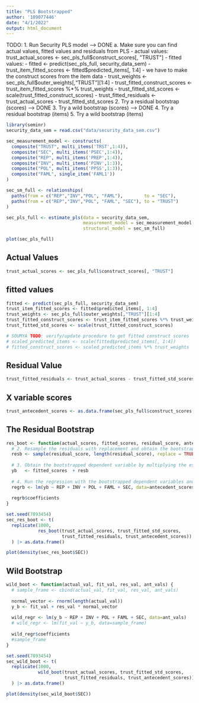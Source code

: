 ```yaml
---
title: "PLS Bootstrapped"
author: '109077446'
date: "4/1/2022"
output: html_document
---
```


TODO:
1. Run Security PLS model --> DONE
  a. Make sure you can find actual values, fitted values and residuals from PLS
    - actual values: trust_actual_scores <- sec_pls_full$construct_scores[, "TRUST"]
    - fitted values:
      - fitted <- predict(sec_pls_full, security_data_sem)
      - trust_item_fitted_scores <- fitted$predicted_items[, 1:4]
      - we have to make the construct scores from the item data
      - trust_weights <- sec_pls_full$outer_weights[,"TRUST"][1:4]
      - trust_fitted_construct_scores <- trust_item_fitted_scores %*% trust_weights
      - trust_fitted_std_scores <- scale(trust_fitted_construct_scores)
    - trust_fitted_residuals <- trust_actual_scores - trust_fitted_std_scores
2. Try a residual bootstrap (scores) --> DONE
3. Try a wild bootstrap (scores) --> DONE
4. Try a residual bootstrap (items)
5. Try a wild bootstrap (items)

```r
library(seminr)
security_data_sem = read.csv("data/security_data_sem.csv")

sec_measurement_model <- constructs(
  composite("TRUST", multi_items('TRST',1:4)),
  composite("SEC", multi_items('PSEC',1:4)),
  composite("REP", multi_items('PREP',1:4)),
  composite("INV", multi_items('PINV',1:3)),
  composite("POL", multi_items('PPSS',1:3)),
  composite("FAML", single_item('FAML1'))
)

```

```r
sec_sm_full <- relationships(
  paths(from = c("REP","INV","POL", "FAML"),        to = "SEC"),
  paths(from = c("REP","INV","POL", "FAML", "SEC"), to = "TRUST")
)

sec_pls_full <- estimate_pls(data = security_data_sem, 
                             measurement_model = sec_measurement_model, 
                             structural_model = sec_sm_full)

plot(sec_pls_full)
```




## Actual Values
```r
trust_actual_scores <- sec_pls_full$construct_scores[, "TRUST"]
```

## fitted values

```r
fitted <- predict(sec_pls_full, security_data_sem)
trust_item_fitted_scores <- fitted$predicted_items[, 1:4]
trust_weights <- sec_pls_full$outer_weights[,"TRUST"][1:4]
trust_fitted_construct_scores <- trust_item_fitted_scores %*% trust_weights
trust_fitted_std_scores <- scale(trust_fitted_construct_scores)

# SOUMYA TODO: verify/update procedure to get fitted construct scores
# scaled_predicted_items <- scale(fitted$predicted_items[, 1:4])
# fitted_construct_scores <- scaled_predicted_items %*% trust_weights
```


## Residual Value
```r
trust_fitted_residuals <- trust_actual_scores - trust_fitted_std_scores
```

## X variable scores
```r
trust_antecedent_scores <- as.data.frame(sec_pls_full$construct_scores[, 1:5])
```


## The Residual Bootstrap

```r
res_boot <- function(actual_scores, fitted_scores, residual_score, antecedent_scores) {
  # 2. Resample the residuals with replacement and obtain the bootstrapped residual vector resb
  resb <- sample(residual_score, length(residual_score), replace = TRUE)
  
  # 3. Obtain the bootstrapped dependent variable by multiplying the estimator(s) from (1) with the original regressors and adding the bootstrapped residual
  yb   <- fitted_scores  + resb
  
  # 4. Run the regression with the bootstrapped dependent variables and the original regressors
  regrb <- lm(yb ~ REP + INV + POL + FAML + SEC, data=antecedent_scores)
  
  regrb$coefficients
}
```

```r
set.seed(7893454)
sec_res_boot <- t(
  replicate(1000, 
            res_boot(trust_actual_scores, trust_fitted_std_scores, 
                     trust_fitted_residuals, trust_antecedent_scores))
  ) |> as.data.frame()
```

```r
plot(density(sec_res_boot$SEC))
```

## Wild Bootstrap 

```r
wild_boot <- function(actual_val, fit_val, res_val, ant_vals) {
  # sample_frame <- cbind(actual_val, fit_val, res_val, ant_vals)
  
  normal_vector <- rnorm(length(actual_val))
  y_b <- fit_val + res_val * normal_vector
  
  wild_regr <- lm(y_b ~ REP + INV + POL + FAML + SEC, data=ant_vals)
  # wild_regr <- lm(fit_val ~ y_b, data=sample_frame)
  
  wild_regr$coefficients
  #sample_frame
}
```

```r
set.seed(7893454)
sec_wild_boot <- t(
  replicate(1000, 
            wild_boot(trust_actual_scores, trust_fitted_std_scores, 
                      trust_fitted_residuals, trust_antecedent_scores))
  ) |> as.data.frame()
```

```r
plot(density(sec_wild_boot$SEC))
```